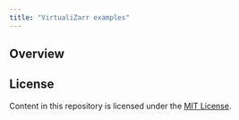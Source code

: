 ```yaml
---
title: "VirtualiZarr examples"
---
```


## Overview


## License

Content in this repository is licensed under the [MIT License](LICENSE.txt).